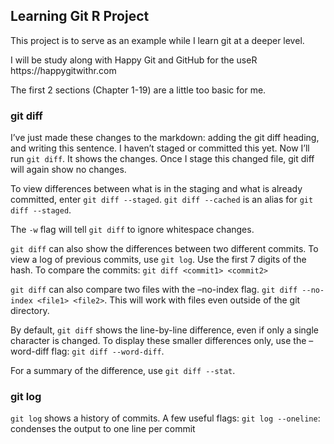## Learning Git R Project

This project is to serve as an example while I learn git at a deeper level. 

I will be study along with Happy Git and GitHub for the useR https://happygitwithr.com

The first 2 sections (Chapter 1-19) are a little too basic for me. 

### git diff

I've just made these changes to the markdown: adding the git diff heading, and writing this sentence. I haven't staged or committed this yet. Now I'll run `git diff`. It shows the changes. Once I stage this changed file, git diff will again show no changes.

To view differences between what is in the staging and what is already committed, enter `git diff --staged`. `git diff --cached` is an alias for `git diff --staged`.

The `-w` flag will tell `git diff` to ignore whitespace changes.

`git diff` can also show the differences between two different commits.
To view a log of previous commits, use `git log`. Use the first 7 digits of the hash. To compare the commits: `git diff <commit1> <commit2>`

`git diff` can also compare two files with the --no-index flag. `git diff --no-index <file1> <file2>`. This will work with files even outside of the git directory.

By default, `git diff` shows the line-by-line difference, even if only a single character is changed. To display these smaller differences only, use the --word-diff flag: `git diff --word-diff`.

For a summary of the difference, use `git diff --stat`.

### git log
`git log` shows a history of commits. A few useful flags:
`git log --oneline`: condenses the output to one line per commit



